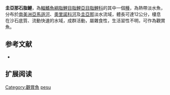 {{Speciesbox
| status = NE
| status_system = IUCN3.1
| image = Brycon pesu.jpg
| genus = Brycon
| species = pesu
| authority = [[Müller_&_Troschel|Müller & Troschel]], 1845
| synonyms = *''Holobrycon pesu''<br /><small>Müller & Troschel, 1845</small>
}}
'''圭亞那石脂鯉'''，為[[輻鰭魚綱|輻鰭魚綱]][[脂鯉目|脂鯉目]][[脂鯉亞目|脂鯉亞目]][[脂鯉科|脂鯉科]]的其中一個[[種|種]]，為熱帶淡水魚，分布於[[南美洲|南美洲]][[亞馬遜河|亞馬遜河]]、[[奧里諾科河|奧里諾科河]]及[[圭亞那|圭亞那]]淡水流域，體長可達12公分，棲息在沙石底質、流動快速的水域，成群活動，屬雜食性，生活習性不明，可作為觀賞魚。

==参考文献==
{{refbegin}}
*{{FishBase_species|genus=Brycon|species=pesu|year=2013|month=11}}
{{refend}}

== 扩展阅读 ==
{{refbegin}}
{{wikispecies-inline|Brycon pesu|圭亞那石脂鯉}}
{{refend}}
{{Taxonbar|from=Q6421190}}

[[Category:觀賞魚|Category:觀賞魚]]
[[Category:石脂鯉屬|pesu]]


{{魚類小作品}}